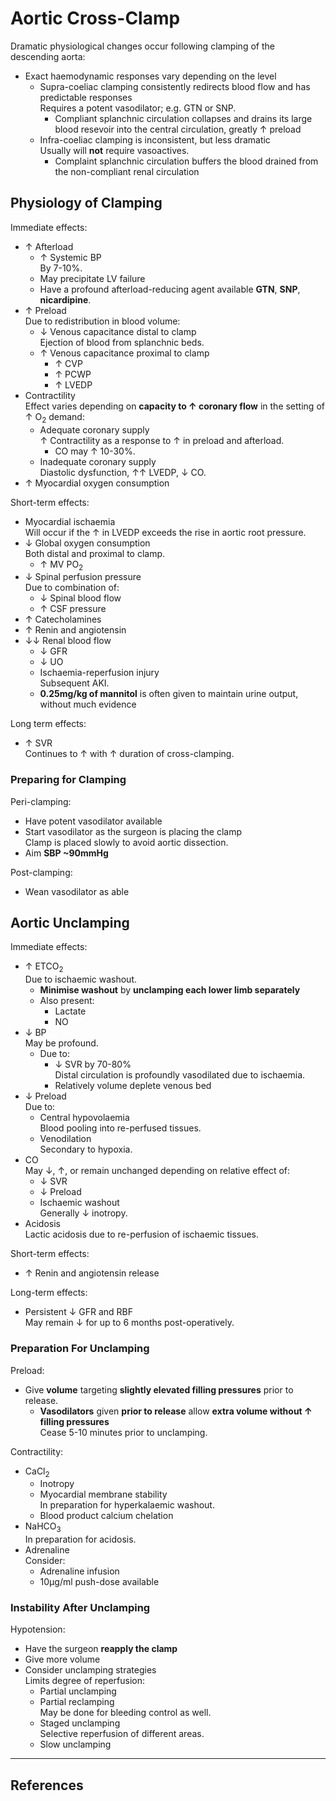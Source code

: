 # Aortic Cross-Clamp


Dramatic physiological changes occur following clamping of the descending aorta:

* Exact haemodynamic responses vary depending on the level
	* Supra-coeliac clamping consistently redirects blood flow and has predictable responses\
	Requires a potent vasodilator; e.g. GTN or SNP.
		* Compliant splanchnic circulation collapses and drains its large blood resevoir into the central circulation, greatly ↑ preload
	* Infra-coeliac clamping is inconsistent, but less dramatic\
	Usually will **not** require vasoactives.
		* Complaint splanchnic circulation buffers the blood drained from the non-compliant renal circulation

## Physiology of Clamping

Immediate effects:

* ↑ Afterload
	* ↑ Systemic BP\
	By 7-10%.
	* May precipitate LV failure
	* Have a profound afterload-reducing agent available 
	**GTN**, **SNP**, **nicardipine**.
* ↑ Preload\
Due to redistribution in blood volume:
	* ↓ Venous capacitance distal to clamp\
	Ejection of blood from splanchnic beds.
	* ↑ Venous capacitance proximal to clamp
		* ↑ CVP
		* ↑ PCWP
		* ↑ LVEDP
* Contractility\
Effect varies depending on **capacity to ↑ coronary flow** in the setting of ↑ O~2~ demand:
	* Adequate coronary supply\
	↑ Contractility as a response to ↑ in preload and afterload.\
		* CO may ↑ 10-30%.
	* Inadequate coronary supply\
	Diastolic dysfunction, ↑↑ LVEDP, ↓ CO.
* ↑ Myocardial oxygen consumption\


Short-term effects:

* Myocardial ischaemia\
Will occur if the ↑ in LVEDP exceeds the rise in aortic root pressure.
* ↓ Global oxygen consumption\
Both distal and proximal to clamp.
	* ↑ MV PO~2~
* ↓ Spinal perfusion pressure\
Due to combination of:
	* ↓ Spinal blood flow
	* ↑ CSF pressure
* ↑ Catecholamines
* ↑ Renin and angiotensin
* ↓↓ Renal blood flow
	* ↓ GFR
	* ↓ UO
	* Ischaemia-reperfusion injury\
	Subsequent AKI.
	* **0.25mg/kg of mannitol** is often given to maintain urine output, without much evidence


Long term effects:

* ↑ SVR\
Continues to ↑ with ↑ duration of cross-clamping.


### Preparing for Clamping

Peri-clamping:

* Have potent vasodilator available
* Start vasodilator as the surgeon is placing the clamp\
Clamp is placed slowly to avoid aortic dissection.
* Aim **SBP ~90mmHg**


Post-clamping:

* Wean vasodilator as able


## Aortic Unclamping

Immediate effects:

* ↑ ETCO~2~\
Due to ischaemic washout.
	* **Minimise washout** by **unclamping each lower limb separately**
	* Also present:
		* Lactate
		* NO
* ↓ BP\
May be profound.
	* Due to: 
		* ↓ SVR by 70-80%\
		Distal circulation is profoundly vasodilated due to ischaemia.
		* Relatively volume deplete venous bed
* ↓ Preload\
Due to:
	* Central hypovolaemia\
	Blood pooling into re-perfused tissues.
	* Venodilation\
	Secondary to hypoxia.
* CO\
May ↓, ↑, or remain unchanged depending on relative effect of:
	* ↓ SVR
	* ↓ Preload
	* Ischaemic washout\
	Generally ↓ inotropy.
* Acidosis\
Lactic acidosis due to re-perfusion of ischaemic tissues.


Short-term effects:

* ↑ Renin and angiotensin release


Long-term effects:

* Persistent ↓ GFR and RBF\
May remain ↓ for up to 6 months post-operatively.


### Preparation For Unclamping

Preload:

* Give **volume** targeting **slightly elevated filling pressures** prior to release.
	* **Vasodilators** given **prior to release** allow **extra volume without ↑ filling pressures**\
	Cease 5-10 minutes prior to unclamping.


Contractility:

* CaCl~2~
	* Inotropy
	* Myocardial membrane stability\
	In preparation for hyperkalaemic washout.
	* Blood product calcium chelation
* NaHCO~3~\
In preparation for acidosis.
* Adrenaline\
Consider:
	* Adrenaline infusion
	* 10μg/ml push-dose available

### Instability After Unclamping

Hypotension:

* Have the surgeon **reapply the clamp**
* Give more volume
* Consider unclamping strategies\
Limits degree of reperfusion:
	* Partial unclamping\
	* Partial reclamping\
	May be done for bleeding control as well.
	* Staged unclamping\
	Selective reperfusion of different areas.
	* Slow unclamping

---

## References

